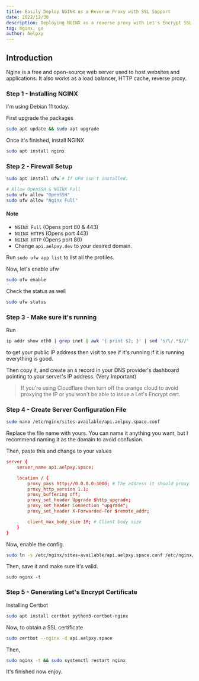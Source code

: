 ```yaml
---
title: Easily Deploy NGINX as a Reverse Proxy with SSL Support
date: 2022/12/30
description: Deploying NGINX as a reverse proxy with Let's Encrypt SSL cert and a custom domain.
tag: nginx, go
author: Aelpxy
---
```


## Introduction

Nginx is a free and open-source web server used to host websites and applications. It also works as a load balancer, HTTP cache, reverse proxy.

### Step 1 - Installing NGINX

I'm using Debian 11 today.

First upgrade the packages

```sh
sudo apt update && sudo apt upgrade
```

Once it's finished, install NGINX

```sh
sudo apt install nginx
```

### Step 2 - Firewall Setup

```sh
sudo apt install ufw # If UFW isn't installed.

# Allow OpenSSH & NGINX Full
sudo ufw allow "OpenSSH"
sudo ufw allow "Nginx Full"
```

#### Note

- `NGINX Full` (Opens port 80 & 443)
- `NGINX HTTPS` (Opens port 443)
- `NGINX HTTP` (Opens port 80)
- Change `api.aelpxy.dev` to your desired domain.

Run `sudo ufw app list` to list all the profiles.

Now, let's enable ufw

```sh
sudo ufw enable
```

Check the status as well

```sh
sudo ufw status
```

### Step 3 - Make sure it's running

Run 
```sh
ip addr show eth0 | grep inet | awk '{ print $2; }' | sed 's/\/.*$//'
```
to get your public IP address then visit to see if it's running if it is running everything is good.

Then copy it, and create an `A` record in your DNS provider's dashboard pointing to your server's IP address. (Very Important)

> If you're using Cloudflare then turn off the orange cloud to avoid proxying the IP or you won't be able to issue a Let's Encrypt cert.

### Step 4 - Create Server Configuration File

```sh
sudo nano /etc/nginx/sites-available/api.aelpxy.space.conf
```

Replace the file name with yours. You can name it anything you want, but I recommend naming it as the domain to avoid confusion.

Then, paste this and change to your values

```conf
server {
    server_name api.aelpxy.space;

    location / {
        proxy_pass http://0.0.0.0:3000; # The address it should proxy
        proxy_http_version 1.1;
        proxy_buffering off;
        proxy_set_header Upgrade $http_upgrade;
        proxy_set_header Connection "upgrade";
        proxy_set_header X-Forwarded-For $remote_addr;

        client_max_body_size 1M; # Client body size
    }
}
```

Now, enable the config.

```sh
sudo ln -s /etc/nginx/sites-available/api.aelpxy.space.conf /etc/nginx/sites-enabled/
```

Then, save it and make sure it's valid.

```
sudo nginx -t
```

### Step 5 - Generating Let's Encrypt Certificate

Installing Certbot

```sh
sudo apt install certbot python3-certbot-nginx
```

Now, to obtain a SSL certificate

```sh
sudo certbot --nginx -d api.aelpxy.space
```

Then,

```sh
sudo nginx -t && sudo systemctl restart nginx
```

It's finished now enjoy.
